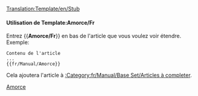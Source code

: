 <noinclude>[[Translation:Template/en/Stub]]</noinclude>{{fr/Fenêtre de message| type  = annonce
| image = en/Manual/Base Set/StubIcon.png
| texte = <strong>Amorce</strong><br>Cet article est une amorce. Merci, si vous le pouvez, de le compléter.
}}<includeonly>{{{1|[[Category:fr/Manual/Base Set/Articles à completer]]}}}</includeonly><noinclude>

====Utilisation de Template:Amorce/Fr====
Entrez <nowiki>{{</nowiki>'''Amorce/Fr'''<nowiki>}}</nowiki> en bas de l'article que vous voulez voir étendre. Exemple:
<pre>
Contenu de l'article
...
{{fr/Manual/Amorce}}
</pre>
Cela ajoutera l'article à [[:Category:fr/Manual/Base Set/Articles à completer]].

[[Category:fr/Fenêtres de message|Amorce]]</noinclude>